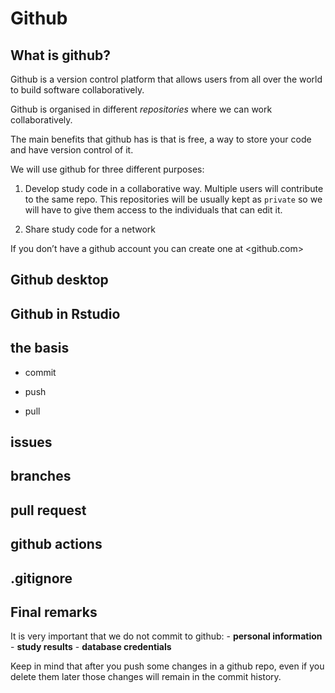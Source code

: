 # Github

## What is github?

Github is a version control platform that allows users from all over the world to build software collaboratively.

Github is organised in different *repositories* where we can work collaboratively.

The main benefits that github has is that is free, a way to store your code and have version control of it.

We will use github for three different purposes:

1. Develop study code in a collaborative way. Multiple users will contribute to the same repo. This repositories will be usually kept as `private` so we will have to give them access to the individuals that can edit it.

2. Share study code for a network

If you don't have a github account you can create one at <github.com>

## Github desktop

## Github in Rstudio

## the basis

- commit

- push

- pull

## issues

## branches

## pull request

## github actions

## .gitignore

## Final remarks

::: {.callout-important}
It is very important that we do not commit to github:
- **personal information**
- **study results**
- **database credentials**

Keep in mind that after you push some changes in a github repo, even if you delete them later those changes will remain in the commit history.
:::
